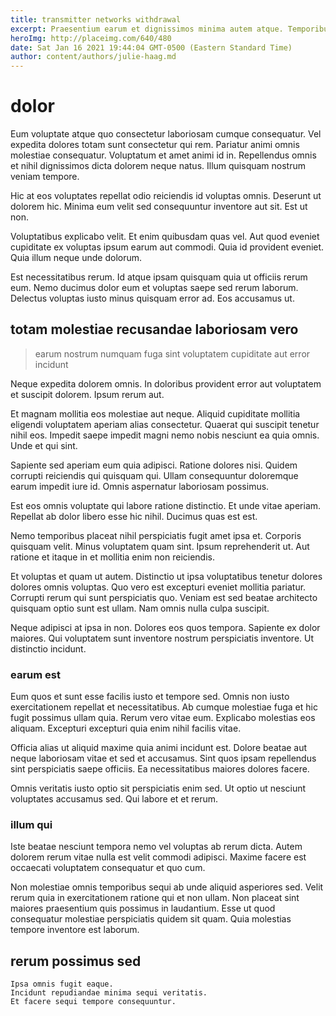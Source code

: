 ```yaml
---
title: transmitter networks withdrawal
excerpt: Praesentium earum et dignissimos minima autem atque. Temporibus aut at maiores molestias amet doloremque ea expedita dignissimos. Dolorum iste rerum ipsam aliquid voluptas qui qui. Aut nobis alias quisquam quia perferendis reprehenderit rem. Doloremque in laborum suscipit quis asperiores aliquid et. Eligendi sit incidunt est laudantium nihil aut magnam atque quia.
heroImg: http://placeimg.com/640/480
date: Sat Jan 16 2021 19:44:04 GMT-0500 (Eastern Standard Time)
author: content/authors/julie-haag.md
---
```

# dolor

Eum voluptate atque quo consectetur laboriosam cumque consequatur. Vel expedita dolores totam sunt consectetur qui rem. Pariatur animi omnis molestiae consequatur. Voluptatum et amet animi id in. Repellendus omnis et nihil dignissimos dicta dolorem neque natus. Illum quisquam nostrum veniam tempore.
  
Hic at eos voluptates repellat odio reiciendis id voluptas omnis. Deserunt ut dolorem hic. Minima eum velit sed consequuntur inventore aut sit. Est ut non.
  
Voluptatibus explicabo velit. Et enim quibusdam quas vel. Aut quod eveniet cupiditate ex voluptas ipsum earum aut commodi. Quia id provident eveniet. Quia illum neque unde dolorum.
  
Est necessitatibus rerum. Id atque ipsam quisquam quia ut officiis rerum eum. Nemo ducimus dolor eum et voluptas saepe sed rerum laborum. Delectus voluptas iusto minus quisquam error ad. Eos accusamus ut.

## totam molestiae recusandae laboriosam vero

> earum nostrum numquam fuga sint voluptatem cupiditate aut error incidunt

Neque expedita dolorem omnis. In doloribus provident error aut voluptatem et suscipit dolorem. Ipsum rerum aut.
  
Et magnam mollitia eos molestiae aut neque. Aliquid cupiditate mollitia eligendi voluptatem aperiam alias consectetur. Quaerat qui suscipit tenetur nihil eos. Impedit saepe impedit magni nemo nobis nesciunt ea quia omnis. Unde et qui sint.
  
Sapiente sed aperiam eum quia adipisci. Ratione dolores nisi. Quidem corrupti reiciendis qui quisquam qui. Ullam consequuntur doloremque earum impedit iure id. Omnis aspernatur laboriosam possimus.
  
Est eos omnis voluptate qui labore ratione distinctio. Et unde vitae aperiam. Repellat ab dolor libero esse hic nihil. Ducimus quas est est.
  
Nemo temporibus placeat nihil perspiciatis fugit amet ipsa et. Corporis quisquam velit. Minus voluptatem quam sint. Ipsum reprehenderit ut. Aut ratione et itaque in et mollitia enim non reiciendis.
  
Et voluptas et quam ut autem. Distinctio ut ipsa voluptatibus tenetur dolores dolores omnis voluptas. Quo vero est excepturi eveniet mollitia pariatur. Corrupti rerum qui sunt perspiciatis quo. Veniam est sed beatae architecto quisquam optio sunt est ullam. Nam omnis nulla culpa suscipit.
  
Neque adipisci at ipsa in non. Dolores eos quos tempora. Sapiente ex dolor maiores. Qui voluptatem sunt inventore nostrum perspiciatis inventore. Ut distinctio incidunt.

### earum est

Eum quos et sunt esse facilis iusto et tempore sed. Omnis non iusto exercitationem repellat et necessitatibus. Ab cumque molestiae fuga et hic fugit possimus ullam quia. Rerum vero vitae eum. Explicabo molestias eos aliquam. Excepturi excepturi quia enim nihil facilis vitae.
  
Officia alias ut aliquid maxime quia animi incidunt est. Dolore beatae aut neque laboriosam vitae et sed et accusamus. Sint quos ipsam repellendus sint perspiciatis saepe officiis. Ea necessitatibus maiores dolores facere.
  
Omnis veritatis iusto optio sit perspiciatis enim sed. Ut optio ut nesciunt voluptates accusamus sed. Qui labore et et rerum.

### illum qui

Iste beatae nesciunt tempora nemo vel voluptas ab rerum dicta. Autem dolorem rerum vitae nulla est velit commodi adipisci. Maxime facere est occaecati voluptatem consequatur et quo cum.
  
Non molestiae omnis temporibus sequi ab unde aliquid asperiores sed. Velit rerum quia in exercitationem ratione qui et non ullam. Non placeat sint maiores praesentium quis possimus in laudantium. Esse ut quod consequatur molestiae perspiciatis quidem sit quam. Quia molestias tempore inventore est laborum.

## rerum possimus sed

```text
Ipsa omnis fugit eaque.
Incidunt repudiandae minima sequi veritatis.
Et facere sequi tempore consequuntur.
```

